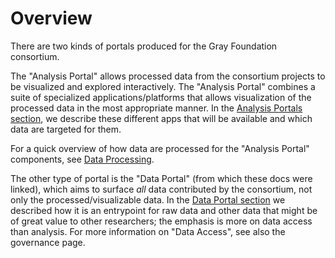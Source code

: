 # Overview

There are two kinds of portals produced for the Gray Foundation consortium.

The "Analysis Portal" allows processed data from the consortium projects to be visualized and explored interactively. 
The "Analysis Portal" combines a suite of specialized applications/platforms that allows visualization of the processed data in the most appropriate manner. 
In the [Analysis Portals section](analysis-portals), we describe these different apps that will be available and which data are targeted for them.

For a quick overview of how data are processed for the "Analysis Portal" components, see [Data Processing](data-processing-behind-the-scenes).

The other type of portal is the "Data Portal" (from which these docs were linked), which aims to surface _all_ data contributed by the consortium, not only the processed/visualizable data. 
In the [Data Portal section](data-portal) we described how it is an entrypoint for raw data and other data that might be of great value to other researchers; the emphasis is more on data access than analysis. 
For more information on "Data Access", see also the governance page. 

